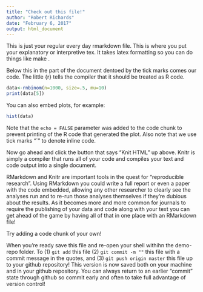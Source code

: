 ```yaml
---
title: "Check out this file!"
author: "Robert Richards"
date: "February 6, 2017"
output: html_document
---
```

This is just your regular every day rmarkdown file. This is where you put your explanatory or interpretive tex. It takes latex formatting so you can do things like make \textit{italics}.

Below this in the part of the document dentoed by the tick marks comes our code. The little {r} tells the compiler that it should be treated as R code.

```r
data<-rnbinom(n=1000, size=.5, mu=10)
print(data[5])

```

You can also embed plots, for example:

```r
hist(data)
```

Note that the `echo = FALSE` parameter was added to the code chunk to prevent printing of the R code that generated the plot. Also note that we use tick marks "`" to denote inline code. 

Now go ahead and click the button that says "Knit HTML" up above. Knitr is simply a compiler that runs all of your code and compiles your text and code output into a single document.

RMarkdown and Knitr are important tools in the quest for "reproducible research". Using RMarkdown you could write a full report or even a paper with the code embedded, allowing any other researcher to clearly see the analyses run and to re-run those analyses themselves if they're dubious about the results. As it becomes more and more common for journals to require the publishing of your data and code along with your text you can get ahead of the game by having all of that in one place with an RMarkdown file!

Try adding a code chunk of your own! 


When you're ready save this file and re-open your shell withihn the demo-repo folder. To (1) `git add` this file (2) `git commit -m ""` this file with a commit message in the quotes, and (3) `git push origin master` this file up to your github repository! This version is now saved both on your machine and in your github repository. You can always return to an earlier "commit" state through github so commit early and often to take full advantage of version control!

